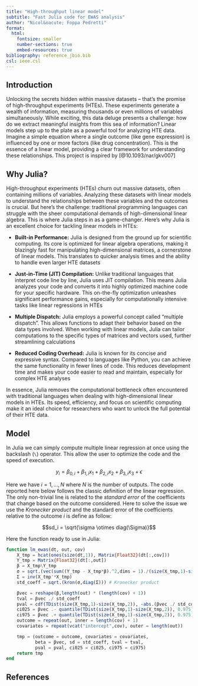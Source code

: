 ```yaml
---
title: "High-throughput linear model"
subtitle: "Fast Julia code for EWAS analysis"
author: "Nicol&oacute; Foppa Pedretti"
format: 
  html:
    fontsize: smaller
    number-sections: true
    embed-resources: true
bibliography: reference_jbio.bib
csl: ieee.csl
---
```


## Introduction

Unlocking the secrets hidden within massive datasets – that's the promise of high-throughput experiments (HTEs).  These experiments generate a wealth of information, measuring thousands or even millions of variables simultaneously.  While exciting, this data deluge presents a challenge: how do we extract meaningful insights from this sea of information? Linear models step up to the plate as a powerful tool for analyzing HTE data.  Imagine a simple equation where a single outcome (like gene expression) is influenced by one or more factors (like drug concentration).  This is the essence of a linear model, providing a clear framework for understanding these relationships. This project is inspired by [@10.1093/nar/gkv007]

## Why Julia? 

High-throughput experiments (HTEs) churn out massive datasets, often containing millions of variables. Analyzing these datasets with linear models to understand the relationships between these variables and the outcomes is crucial. But here's the challenge: traditional programming languages can struggle with the sheer computational demands of high-dimensional linear algebra. This is where Julia steps in as a game-changer. Here's why Julia is an excellent choice for tackling linear models in HTEs:

* **Built-in Performance:** Julia is designed from the ground up for scientific computing. Its core is optimized for linear algebra operations, making it blazingly fast for manipulating high-dimensional matrices, a cornerstone of linear models. This translates to quicker analysis times and the ability to handle even larger HTE datasets

* **Just-in-Time (JIT) Compilation:** Unlike traditional languages that interpret code line by line, Julia uses JIT compilation. This means Julia analyzes your code and converts it into highly optimized machine code for your specific hardware. This on-the-fly optimization unleashes significant performance gains, especially for computationally intensive tasks like linear regressions in HTEs

* **Multiple Dispatch:** Julia employs a powerful concept called "multiple dispatch". This allows functions to adapt their behavior based on the data types involved. When working with linear models, Julia can tailor computations to the specific types of matrices and vectors used, further streamlining calculations

* **Reduced Coding Overhead:** Julia is known for its concise and expressive syntax. Compared to languages like Python, you can achieve the same functionality in fewer lines of code. This reduces development time and makes your code easier to read and maintain, especially for complex HTE analyses

In essence, Julia removes the computational bottleneck often encountered with traditional languages when dealing with high-dimensional linear models in HTEs. Its speed, efficiency, and focus on scientific computing make it an ideal choice for researchers who want to unlock the full potential of their HTE data.

## Model 

In Julia we can simply compute multiple linear regression at once using the backslash (`\`) operator. This allow the user to optimize the code and the speed of execution. 

$$ y_i = \beta_{0,i} + \beta_{1,i}x_1 + \beta_{2,i}x_2 + \beta_{3,i}x_3 + \epsilon$$

Here we have $i = 1, \ldots, N$ where $N$ is the number of outputs. The code reported here below follows the classic definition of the linear regression. The only non-trivial line is related to the *standard error* of the coefficients that change based on the outcome considered. Here to solve the issue we use the *Kronecker product* and the standard error of the coefficients relative to the outcome $i$ is define as follow:

$$sd_i = \sqrt{\sigma \otimes diag(\Sigma)}$$

Here the function ready to use in Julia:

```julia
function lm_ewas(dt, out, cov)
    X_tmp = hcat(ones(size(dt,1)), Matrix{Float32}(dt[:,cov]))
    Y_tmp = Matrix{Float32}(dt[:,out])
    β = X_tmp\Y_tmp 
    σ = sqrt.(vec(sum((Y_tmp - X_tmp*β).^2,dims = 1)./(size(X_tmp,1)-size(X_tmp,2))))
    Σ = inv(X_tmp'*X_tmp)
    std_coeff = sqrt.(kron(σ,diag(Σ))) # Kronecker product

    βvec = reshape(β,length(out) * (length(cov) + 1))
    tval = βvec ./ std_coeff
    pval = cdf(TDist(size(X_tmp,1)-size(X_tmp,2)), -abs.(βvec ./ std_coeff))
    ci025 = βvec .- quantile(TDist(size(X_tmp,1)-size(X_tmp,2)), 0.975) .* std_coeff
    ci975 = βvec .+ quantile(TDist(size(X_tmp,1)-size(X_tmp,2)), 0.975) .* std_coeff    
    outcome = repeat(out, inner = length(cov) + 1)
    covariates = repeat(vcat("intercept",cov), outer = length(out))

    tmp = (outcome = outcome, covariates = covariates,
           beta = βvec, sd = std_coeff, tval = tval, 
           pval = pval, ci025 = ci025, ci975 = ci975)
    return tmp
end 
```


## References

::: {#refs}
:::